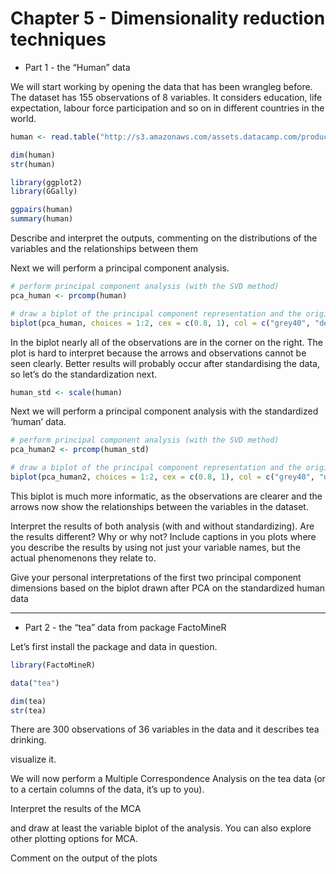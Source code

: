 
# Chapter 5 - Dimensionality reduction techniques


* Part 1 - the "Human" data

We will start working by opening the data that has been wrangleg before. The dataset has 155 observations of 8 variables. It considers education, life expectation, labour force participation and so on in different countries in the world.


```r
human <- read.table("http://s3.amazonaws.com/assets.datacamp.com/production/course_2218/datasets/human2.txt", header = T, sep=",")

dim(human)
str(human)
```


```r
library(ggplot2)
library(GGally)

ggpairs(human)
summary(human)

```


Describe and interpret the outputs, commenting on the distributions of the variables and the relationships between them


Next we will perform a principal component analysis.

```r
# perform principal component analysis (with the SVD method)
pca_human <- prcomp(human)

# draw a biplot of the principal component representation and the original variables
biplot(pca_human, choices = 1:2, cex = c(0.8, 1), col = c("grey40", "deeppink2"))

```

In the biplot nearly all of the observations are in the corner on the right. The plot is hard to interpret because the arrows and observations cannot be seen clearly. Better results will probably occur after standardising the data, so let's do the standardization next.

```r

human_std <- scale(human)

```



Next we will perform a principal component analysis with the standardized 'human' data.

```r
# perform principal component analysis (with the SVD method)
pca_human2 <- prcomp(human_std)

# draw a biplot of the principal component representation and the original variables
biplot(pca_human2, choices = 1:2, cex = c(0.8, 1), col = c("grey40", "deeppink2"))

```

This biplot is much more informatic, as the observations are clearer and the arrows now show the relationships between the variables in the dataset.

Interpret the results of both analysis (with and without standardizing). Are the results different? Why or why not? Include captions in you plots where you describe the results by using not just your variable names, but the actual phenomenons they relate to.



Give your personal interpretations of the first two principal component dimensions based on the biplot drawn after PCA on the standardized human data


-------

* Part 2 - the "tea" data from package FactoMineR


Let's first install the package and data in question.

```r
library(FactoMineR)

data("tea")

```


```r
dim(tea)
str(tea)
```

There are 300 observations of 36 variables in the data and it describes tea drinking.

visualize it.

We will now perform a Multiple Correspondence Analysis on the tea data (or to a certain columns of the data, it's up to you).

Interpret the results of the MCA

and draw at least the variable biplot of the analysis. You can also explore other plotting options for MCA.

Comment on the output of the plots










